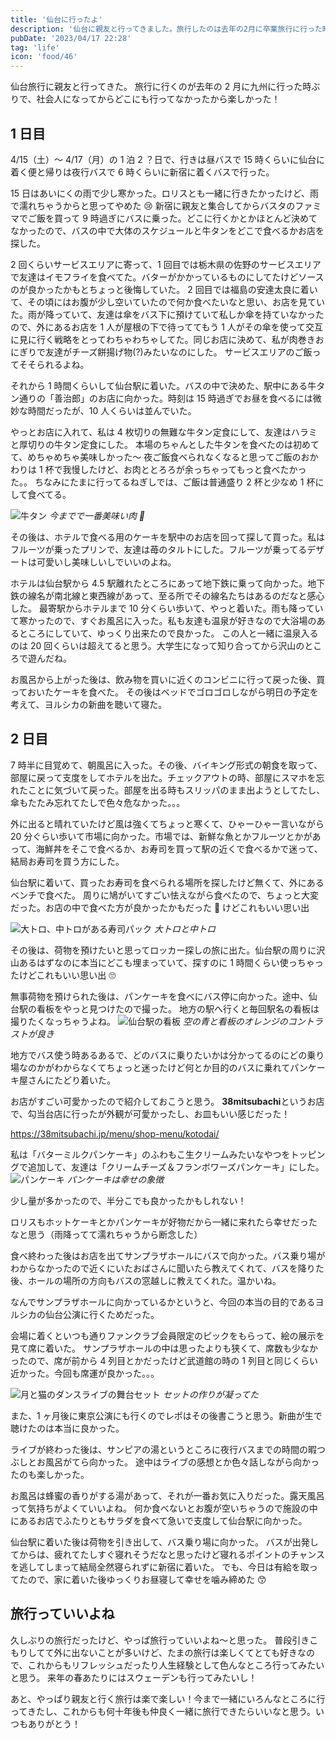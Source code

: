 ```yaml
---
title: '仙台に行ったよ'
description: '仙台に親友と行ってきました。旅行したのは去年の2月に卒業旅行に行った時以来で楽しかったな。'
pubDate: '2023/04/17 22:28'
tag: 'life'
icon: 'food/46'
---
```


仙台旅行に親友と行ってきた。
旅行に行くのが去年の 2 月に九州に行った時ぶりで、社会人になってからどこにも行ってなかったから楽しかった！

## 1 日目

4/15（土）〜 4/17（月）の 1 泊 2 ？日で、行きは昼バスで 15 時くらいに仙台に着く便と帰りは夜行バスで 6 時くらいに新宿に着くバスで行った。

15 日はあいにくの雨で少し寒かった。ロリスとも一緒に行きたかったけど、雨で濡れちゃうからと思ってやめた 😢
新宿に親友と集合してからバスタのファミマでご飯を買って 9 時過ぎにバスに乗った。どこに行くかとかほとんど決めてなかったので、バスの中で大体のスケジュールと牛タンをどこで食べるかお店を探した。

2 回くらいサービスエリアに寄って、1 回目では栃木県の佐野のサービスエリアで友達はイモフライを食べてた。バターがかかっているものにしてたけどソースのが良かったかもとちょっと後悔していた。
2 回目では福島の安達太良に着いて、その頃にはお腹が少し空いていたので何か食べたいなと思い、お店を見ていた。雨が降っていて、友達は傘をバス下に預けていて私しか傘を持ていなかったので、外にあるお店を 1 人が屋根の下で待っててもう 1 人がその傘を使って交互に見に行く戦略をとってわちゃわちゃしてた。同じお店に決めて、私が肉巻きおにぎりで友達がチーズ餅揚げ物(?)みたいなのにした。
サービスエリアのご飯ってそそられるよね。

それから 1 時間くらいして仙台駅に着いた。バスの中で決めた、駅中にある牛タン通りの「善治郎」のお店に向かった。時刻は 15 時過ぎでお昼を食べるには微妙な時間だったが、10 人くらいは並んでいた。

やっとお店に入れて、私は 4 枚切りの無難な牛タン定食にして、友達はハラミと厚切りの牛タン定食にした。
本場のちゃんとした牛タンを食べたのは初めてて、めちゃめちゃ美味しかった〜
夜ご飯食べられなくなると思ってご飯のおかわりは 1 杯で我慢したけど、お肉ととろろが余っちゃってもっと食べたかった。。
ちなみにたまに行ってるねぎしでは、ご飯は普通盛り 2 杯と少なめ 1 杯にして食べてる。

![牛タン](https://images.site.yajihum.dev/images/2023/04/20230417/gyutan.jpg)
_今までで一番美味い肉 🍖_

その後は、ホテルで食べる用のケーキを駅中のお店を回って探して買った。私はフルーツが乗ったプリンで、友達は苺のタルトにした。フルーツが乗ってるデザートは可愛いし美味しいしでいいのよね。

ホテルは仙台駅から 4.5 駅離れたところにあって地下鉄に乗って向かった。地下鉄の線名が南北線と東西線があって、至る所でその線名たちはあるのだなと感心した。
最寄駅からホテルまで 10 分くらい歩いて、やっと着いた。雨も降っていて寒かったので、すぐお風呂に入った。私も友達も温泉が好きなので大浴場のあるところにしていて、ゆっくり出来たので良かった。
この人と一緒に温泉入るのは 20 回くらいは超えてると思う。大学生になって知り合ってから沢山のところで遊んだね。

お風呂から上がった後は、飲み物を買いに近くのコンビニに行って戻った後、買っておいたケーキを食べた。
その後はベッドでゴロゴロしながら明日の予定を考えて、ヨルシカの新曲を聴いて寝た。

## 2 日目

7 時半に目覚めて、朝風呂に入った。その後、バイキング形式の朝食を取って、部屋に戻って支度をしてホテルを出た。チェックアウトの時、部屋にスマホを忘れたことに気づいて戻った。部屋を出る時もスリッパのまま出ようとしてたし、傘もたたみ忘れてたしで色々危なかった。。。

外に出ると晴れていたけど風は強くてちょっと寒くて、ひゃーひゃー言いながら 20 分ぐらい歩いて市場に向かった。市場では、新鮮な魚とかフルーツとかがあって、海鮮丼をそこで食べるか、お寿司を買って駅の近くで食べるかで迷って、結局お寿司を買う方にした。

仙台駅に着いて、買ったお寿司を食べられる場所を探したけど無くて、外にあるベンチで食べた。
周りに鳩がいてすごい怯えながら食べたので、ちょっと大変だった。お店の中で食べた方が良かったかもだった 🥲
けどこれもいい思い出

![大トロ、中トロがある寿司パック](https://images.site.yajihum.dev/images/2023/04/20230417/sushi.JPG)
_大トロと中トロ_

その後は、荷物を預けたいと思ってロッカー探しの旅に出た。仙台駅の周りに沢山あるはずなのに本当にどこも埋まっていて、探すのに 1 時間くらい使っちゃったけどこれもいい思い出 🙄

無事荷物を預けられた後は、パンケーキを食べにバス停に向かった。途中、仙台駅の看板をやっと見つけたので撮った。
地方の駅へ行くと毎回駅名の看板は撮りたくなっちゃうよね。
![仙台駅の看板](https://images.site.yajihum.dev/images/2023/04/20230417/sendaistation.JPG)
_空の青と看板のオレンジのコントラストが良き_

地方でバス使う時あるあるで、どのバスに乗りたいかは分かってるのにどの乗り場なのかがわからなくてちょっと迷ったけど何とか目的のバスに乗れてパンケーキ屋さんにたどり着いた。

お店がすごい可愛かったので紹介しておこうと思う。
**38mitsubachi**というお店で、勾当台店に行ったが外観が可愛かったし、お皿もいい感じだった！

https://38mitsubachi.jp/menu/shop-menu/kotodai/

私は「バターミルクパンケーキ」のふわもこ生クリームみたいなやつをトッピングで追加して、友達は「クリームチーズ＆フランボワーズパンケーキ」にした。
![パンケーキ](https://images.site.yajihum.dev/images/2023/04/20230417/pancake.jpg)
_パンケーキは幸せの象徴_

少し量が多かったので、半分こでも良かったかもしれない！

ロリスもホットケーキとかパンケーキが好物だから一緒に来れたら幸せだったなと思う（雨降ってて濡れちゃうから断念した）

食べ終わった後はお店を出てサンプラザホールにバスで向かった。バス乗り場がわからなかったので近くにいたおばさんに聞いたら教えてくれて、バスを降りた後、ホールの場所の方向もバスの窓越しに教えてくれた。温かいね。

なんでサンプラザホールに向かっているかというと、今回の本当の目的であるヨルシカの仙台公演に行くためだった。

会場に着くといつも通りファンクラブ会員限定のピックをもらって、絵の展示を見て席に着いた。
サンプラザホールの中は思ったよりも狭くて、席数も少なかったので、席が前から 4 列目とかだったけど武道館の時の 1 列目と同じくらい近かった。今回も席運が良かった。。。

![月と猫のダンスライブの舞台セット](https://images.site.yajihum.dev/images/2023/04/20230417/tsukitonekolive.JPG)
_セットの作りが凝ってた_

また、1 ヶ月後に東京公演にも行くのでレポはその後書こうと思う。新曲が生で聴けたのは本当に良かった。

ライブが終わった後は、サンピアの湯というところに夜行バスまでの時間の暇つぶしとお風呂がてら向かった。
途中はライブの感想とか色々話しながら向かったのも楽しかった。

お風呂は蜂蜜の香りがする湯があって、それが一番お気に入りだった。露天風呂って気持ちがよくていいよね。
何か食べないとお腹が空いちゃうので施設の中にあるお店でふたりともサラダを食べて急いで支度して仙台駅に向かった。

仙台駅に着いた後は荷物を引き出して、バス乗り場に向かった。
バスが出発してからは、疲れてたしすぐ寝れそうだなと思ったけど寝れるポイントのチャンスを逃してしまって結局全然寝られずに新宿に着いた。
でも、今日は有給を取ってたので、家に着いた後ゆっくりお昼寝して幸せを噛み締めた 😙

## 旅行っていいよね

久しぶりの旅行だったけど、やっぱ旅行っていいよね〜と思った。
普段引きこもりしてて外に出ないことが多いけど、たまの旅行は楽しくてとても好きなので、これからもリフレッシュだったり人生経験として色んなところ行ってみたいと思う。
来年の春あたりにはスウェーデンも行ってみたいし！

あと、やっぱり親友と行く旅行は楽で楽しい！今まで一緒にいろんなところに行ってきたし、これからも何十年後も仲良く一緒に旅行できたらいいなと思う。いつもありがとう！
